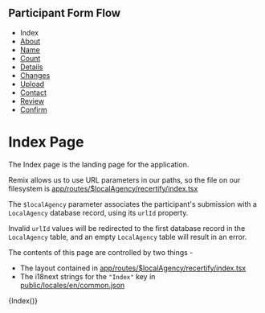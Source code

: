 
<Meta title="Docs/Pages/Index" />

## Participant Form Flow

<ul className="breadcrumb">
  <li>Index</li>
  <li>
    <a href="?path=/docs/docs-pages-about--about">About</a>
  </li>
  <li>
    <a href="?path=/docs/docs-pages-name--name">Name</a>
  </li>
  <li>
    <a href="?path=/docs/docs-pages-count--count">Count</a>
  </li>
  <li>
    <a href="?path=/docs/docs-pages-details--details">Details</a>
  </li>
  <li>
    <a href="?path=/docs/docs-pages-changes--changes">Changes</a>
  </li>
  <li>
    <a href="?path=/docs/docs-pages-upload--upload">Upload</a>
  </li>
  <li>
    <a href="?path=/docs/docs-pages-contact--contact">Contact</a>
  </li>
  <li>
    <a href="?path=/docs/docs-pages-review--review">Review</a>
  </li>
  <li>
    <a href="?path=/docs/docs-pages-confirm--confirm">Confirm</a>
  </li>
</ul>

# Index Page

The Index page is the landing page for the application.

Remix allows us to use URL parameters in our paths, so the file on our filesystem is [app/routes/$localAgency/recertify/index.tsx](../../participant/app/routes/%24localAgency/recertify/index.tsx)

The `$localAgency` parameter associates the participant's submission with a `LocalAgency` database record, using its `urlId` property.

Invalid `urlId` values will be redirected to the first database record in the `LocalAgency` table, and an empty `LocalAgency` table will result in an error.

The contents of this page are controlled by two things -

- The layout contained in [app/routes/$localAgency/recertify/index.tsx](../../participant/app/routes/%24localAgency/recertify/index.tsx)
- The i18next strings for the `"Index"` key in [public/locales/en/common.json](../../participant/public/locales/en/common.json)

<Canvas>
  <Story name="Index" decorators={decoratorFunc}>
    {Index()}
  </Story>
</Canvas>
